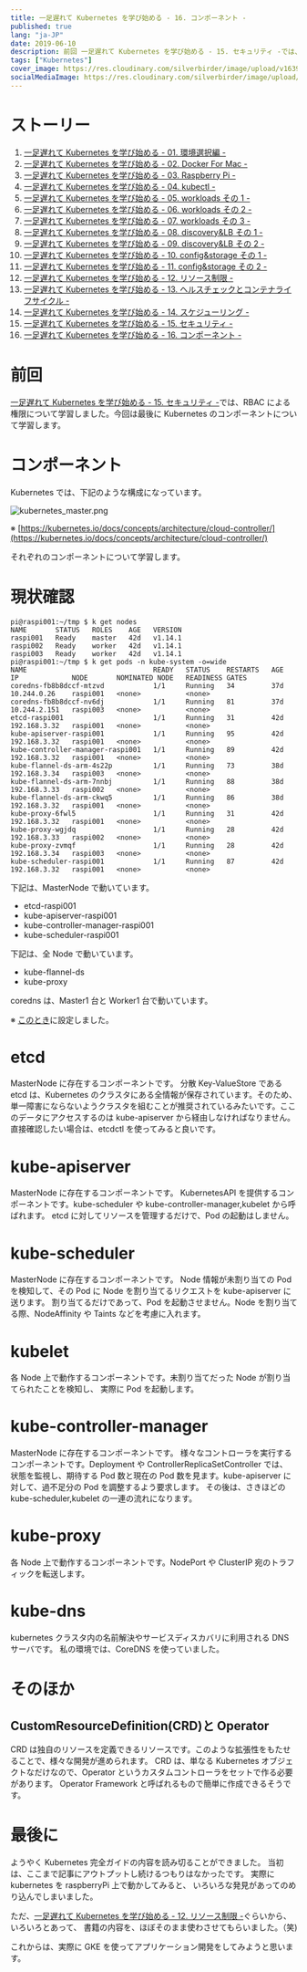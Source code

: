 ```yaml
---
title: 一足遅れて Kubernetes を学び始める - 16. コンポーネント -
published: true
lang: "ja-JP"
date: 2019-06-10
description: 前回 一足遅れて Kubernetes を学び始める - 15. セキュリティ -では、RBACによる権限について学習しました。今回は最後にKubernetesのコンポーネントについて学習します。
tags: ["Kubernetes"]
cover_image: https://res.cloudinary.com/silverbirder/image/upload/v1639816831/silver-birder.github.io/blog/kubernetes_master.png
socialMediaImage: https://res.cloudinary.com/silverbirder/image/upload/v1639816831/silver-birder.github.io/blog/kubernetes_master.png
---
```



# ストーリー

1. [一足遅れて Kubernetes を学び始める - 01. 環境選択編 -](../start_the_learning_kubernetes_01/index.mdx)
1. [一足遅れて Kubernetes を学び始める - 02. Docker For Mac -](../start_the_learning_kubernetes_02/index.mdx)
1. [一足遅れて Kubernetes を学び始める - 03. Raspberry Pi -](../start_the_learning_kubernetes_03/index.mdx)
1. [一足遅れて Kubernetes を学び始める - 04. kubectl -](../start_the_learning_kubernetes_04/index.mdx)
1. [一足遅れて Kubernetes を学び始める - 05. workloads その 1 -](../start_the_learning_kubernetes_05/index.mdx)
1. [一足遅れて Kubernetes を学び始める - 06. workloads その 2 -](../start_the_learning_kubernetes_06/index.mdx)
1. [一足遅れて Kubernetes を学び始める - 07. workloads その 3 -](../start_the_learning_kubernetes_07/index.mdx)
1. [一足遅れて Kubernetes を学び始める - 08. discovery&LB その 1 -](../start_the_learning_kubernetes_08/index.mdx)
1. [一足遅れて Kubernetes を学び始める - 09. discovery&LB その 2 -](../start_the_learning_kubernetes_09/index.mdx)
1. [一足遅れて Kubernetes を学び始める - 10. config&storage その 1 -](../start_the_learning_kubernetes_10/index.mdx)
1. [一足遅れて Kubernetes を学び始める - 11. config&storage その 2 -](../start_the_learning_kubernetes_11/index.mdx)
1. [一足遅れて Kubernetes を学び始める - 12. リソース制限 -](../start_the_learning_kubernetes_12/index.mdx)
1. [一足遅れて Kubernetes を学び始める - 13. ヘルスチェックとコンテナライフサイクル -](../start_the_learning_kubernetes_13/index.mdx)
1. [一足遅れて Kubernetes を学び始める - 14. スケジューリング -](../start_the_learning_kubernetes_14/index.mdx)
1. [一足遅れて Kubernetes を学び始める - 15. セキュリティ -](../start_the_learning_kubernetes_15/index.mdx)
1. [一足遅れて Kubernetes を学び始める - 16. コンポーネント -](../start_the_learning_kubernetes_16/index.mdx)

# 前回

[一足遅れて Kubernetes を学び始める - 15. セキュリティ -](../start_the_learning_kubernetes_15/index.mdx)では、RBAC による権限について学習しました。今回は最後に Kubernetes のコンポーネントについて学習します。

# コンポーネント

Kubernetes では、下記のような構成になっています。

<Image
  src="https://res.cloudinary.com/silverbirder/image/upload/v1639816831/silver-birder.github.io/blog/kubernetes_master.png"
  width={878}
  height={404}
  layout="constrained"
  alt="kubernetes_master.png"
/>

※ [https://kubernetes.io/docs/concepts/architecture/cloud-controller/](https://kubernetes.io/docs/concepts/architecture/cloud-controller/)

それぞれのコンポーネントについて学習します。

# 現状確認

```shell
pi@raspi001:~/tmp $ k get nodes
NAME       STATUS   ROLES    AGE   VERSION
raspi001   Ready    master   42d   v1.14.1
raspi002   Ready    worker   42d   v1.14.1
raspi003   Ready    worker   42d   v1.14.1
pi@raspi001:~/tmp $ k get pods -n kube-system -o=wide
NAME                               READY   STATUS    RESTARTS   AGE   IP             NODE       NOMINATED NODE   READINESS GATES
coredns-fb8b8dccf-mtzvd            1/1     Running   34         37d   10.244.0.26    raspi001   <none>           <none>
coredns-fb8b8dccf-nv6dj            1/1     Running   81         37d   10.244.2.151   raspi003   <none>           <none>
etcd-raspi001                      1/1     Running   31         42d   192.168.3.32   raspi001   <none>           <none>
kube-apiserver-raspi001            1/1     Running   95         42d   192.168.3.32   raspi001   <none>           <none>
kube-controller-manager-raspi001   1/1     Running   89         42d   192.168.3.32   raspi001   <none>           <none>
kube-flannel-ds-arm-4s22p          1/1     Running   73         38d   192.168.3.34   raspi003   <none>           <none>
kube-flannel-ds-arm-7nnbj          1/1     Running   88         38d   192.168.3.33   raspi002   <none>           <none>
kube-flannel-ds-arm-ckwq5          1/1     Running   86         38d   192.168.3.32   raspi001   <none>           <none>
kube-proxy-6fwl5                   1/1     Running   31         42d   192.168.3.32   raspi001   <none>           <none>
kube-proxy-wgjdq                   1/1     Running   28         42d   192.168.3.33   raspi002   <none>           <none>
kube-proxy-zvmqf                   1/1     Running   28         42d   192.168.3.34   raspi003   <none>           <none>
kube-scheduler-raspi001            1/1     Running   87         42d   192.168.3.32   raspi001   <none>           <none>
```

下記は、MasterNode で動いています。

- etcd-raspi001
- kube-apiserver-raspi001
- kube-controller-manager-raspi001
- kube-scheduler-raspi001

下記は、全 Node で動いています。

- kube-flannel-ds
- kube-proxy

coredns は、Master1 台と Worker1 台で動いています。

※ [このとき](../start_the_learning_kubernetes_03/index.mdx)に設定しました。

# etcd

MasterNode に存在するコンポーネントです。
分散 Key-ValueStore である etcd は、Kubernetes のクラスタにある全情報が保存されています。そのため、単一障害にならないようクラスタを組むことが推奨されているみたいです。ここのデータにアクセスするのは kube-apiserver から経由しなければなりません。
直接確認したい場合は、etcdctl を使ってみると良いです。

# kube-apiserver

MasterNode に存在するコンポーネントです。
KubernetesAPI を提供するコンポーネントです。kube-scheduler や kube-controller-manager,kubelet から呼ばれます。
etcd に対してリソースを管理するだけで、Pod の起動はしません。

# kube-scheduler

MasterNode に存在するコンポーネントです。
Node 情報が未割り当ての Pod を検知して、その Pod に Node を割り当てるリクエストを kube-apiserver に送ります。
割り当てるだけであって、Pod を起動させません。Node を割り当てる際、NodeAffinity や Taints などを考慮に入れます。

# kubelet

各 Node 上で動作するコンポーネントです。未割り当てだった Node が割り当てられたことを検知し、
実際に Pod を起動します。

# kube-controller-manager

MasterNode に存在するコンポーネントです。
様々なコントローラを実行するコンポーネントです。Deployment や ControllerReplicaSetController では、
状態を監視し、期待する Pod 数と現在の Pod 数を見ます。kube-apiserver に対して、過不足分の Pod を調整するよう要求します。
その後は、さきほどの kube-scheduler,kubelet の一連の流れになります。

# kube-proxy

各 Node 上で動作するコンポーネントです。NodePort や ClusterIP 宛のトラフィックを転送します。

# kube-dns

kubernetes クラスタ内の名前解決やサービスディスカバリに利用される DNS サーバです。
私の環境では、CoreDNS を使っていました。

# そのほか

## CustomResourceDefinition(CRD)と Operator

CRD は独自のリソースを定義できるリソースです。このような拡張性をもたせることで、様々な開発が進められます。
CRD は、単なる Kubernetes オブジェクトなだけなので、Operator というカスタムコントローラをセットで作る必要があります。
Operator Framework と呼ばれるもので簡単に作成できるそうです。

# 最後に

ようやく Kubernetes 完全ガイドの内容を読み切ることができました。
当初は、ここまで記事にアウトプットし続けるつもりはなかったです。
実際に kubernetes を raspberryPi 上で動かしてみると、
いろいろな発見があってのめり込んでしまいました。

ただ、[一足遅れて Kubernetes を学び始める - 12. リソース制限 -](../start_the_learning_kubernetes_12/index.mdx)ぐらいから、いろいろとあって、
書籍の内容を、ほぼそのまま使わさせてもらいました。（笑)

これからは、実際に GKE を使ってアプリケーション開発をしてみようと思います。

